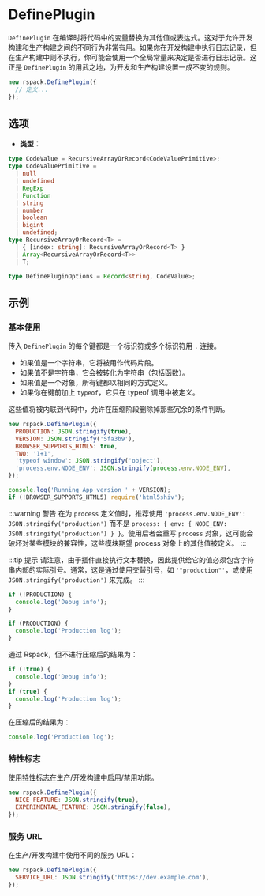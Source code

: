 
<WebpackLicense from="https://webpack.docschina.org/plugins/define-plugin/" />

# DefinePlugin

`DefinePlugin` 在编译时将代码中的变量替换为其他值或表达式。这对于允许开发构建和生产构建之间的不同行为非常有用。如果你在开发构建中执行日志记录，但在生产构建中则不执行，你可能会使用一个全局常量来决定是否进行日志记录。这正是 `DefinePlugin` 的用武之地，为开发和生产构建设置一成不变的规则。

```js
new rspack.DefinePlugin({
  // 定义...
});
```

## 选项

- **类型：**

```ts
type CodeValue = RecursiveArrayOrRecord<CodeValuePrimitive>;
type CodeValuePrimitive =
  | null
  | undefined
  | RegExp
  | Function
  | string
  | number
  | boolean
  | bigint
  | undefined;
type RecursiveArrayOrRecord<T> =
  | { [index: string]: RecursiveArrayOrRecord<T> }
  | Array<RecursiveArrayOrRecord<T>>
  | T;

type DefinePluginOptions = Record<string, CodeValue>;
```

## 示例

### 基本使用

传入 `DefinePlugin` 的每个键都是一个标识符或多个标识符用 `.` 连接。

- 如果值是一个字符串，它将被用作代码片段。
- 如果值不是字符串，它会被转化为字符串（包括函数）。
- 如果值是一个对象，所有键都以相同的方式定义。
- 如果你在键前加上 `typeof`，它只在 typeof 调用中被定义。

这些值将被内联到代码中，允许在压缩阶段删除掉那些冗余的条件判断。

```js
new rspack.DefinePlugin({
  PRODUCTION: JSON.stringify(true),
  VERSION: JSON.stringify('5fa3b9'),
  BROWSER_SUPPORTS_HTML5: true,
  TWO: '1+1',
  'typeof window': JSON.stringify('object'),
  'process.env.NODE_ENV': JSON.stringify(process.env.NODE_ENV),
});
```

```js
console.log('Running App version ' + VERSION);
if (!BROWSER_SUPPORTS_HTML5) require('html5shiv');
```

:::warning 警告
在为 `process` 定义值时，推荐使用 `'process.env.NODE_ENV': JSON.stringify('production')` 而不是 `process: { env: { NODE_ENV: JSON.stringify('production') } }`。使用后者会重写 `process` 对象，这可能会破坏对某些模块的兼容性，这些模块期望 process 对象上的其他值被定义。
:::

:::tip 提示
请注意，由于插件直接执行文本替换，因此提供给它的值必须包含字符串内部的实际引号。通常，这是通过使用交替引号，如 `'"production"'`，或使用 `JSON.stringify('production')` 来完成。
:::

```js
if (!PRODUCTION) {
  console.log('Debug info');
}

if (PRODUCTION) {
  console.log('Production log');
}
```

通过 Rspack，但不进行压缩后的结果为：

```js
if (!true) {
  console.log('Debug info');
}
if (true) {
  console.log('Production log');
}
```

在压缩后的结果为：

```js
console.log('Production log');
```

### 特性标志

使用[特性标志](https://en.wikipedia.org/wiki/Feature_toggle)在生产/开发构建中启用/禁用功能。

```js
new rspack.DefinePlugin({
  NICE_FEATURE: JSON.stringify(true),
  EXPERIMENTAL_FEATURE: JSON.stringify(false),
});
```

### 服务 URL

在生产/开发构建中使用不同的服务 URL：

```js
new rspack.DefinePlugin({
  SERVICE_URL: JSON.stringify('https://dev.example.com'),
});
```
